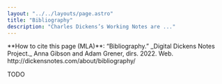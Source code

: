```yaml
---
layout: "../../layouts/page.astro"
title: "Bibliography"
description: "Charles Dickens’s Working Notes are ..."
---
```



<HowToCite>
  **How to cite this page (MLA)**: “Bibliography.” _Digital Dickens Notes
  Project._ Anna Gibson and Adam Grener, dirs. 2022. Web.
  http://dickensnotes.com/about/bibliography/
</HowToCite>

TODO
